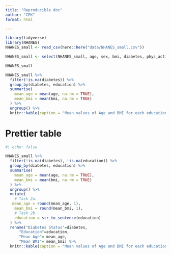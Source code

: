 ```yaml
---
title: "Reproducible doc"
author: "CEK"
format: html

---
```




```r
library(tidyverse)
library(NHANES)
NHANES_small <- read_csv(here::here("data/NHANES_small.csv"))
```


```r
NHANES_small <- select(NHANES_small, age, sex, bmi, diabetes, phys_active, bp_sys_ave, bp_dia_ave, education)

NHANES_small
```
```r
NHANES_small %>%
  filter(!is.na(diabetes)) %>%
  group_by(diabetes, education) %>%
  summarise(
    mean_age = mean(age, na.rm = TRUE),
    mean_bmi = mean(bmi, na.rm = TRUE)
  ) %>%
  ungroup() %>%
  knitr::kable(caption = "Mean values of Age and BMI for each education and diabetes status")
```

# Prettier table

```r
#| echo: false

NHANES_small %>%
  filter(!is.na(diabetes), !is.na(education)) %>%
  group_by(diabetes, education) %>%
  summarise(
    mean_age = mean(age, na.rm = TRUE),
    mean_bmi = mean(bmi, na.rm = TRUE)
  ) %>%
  ungroup() %>%
  mutate(
    # Task 2a.
   mean_age = round(mean_age, 1),
    mean_bmi = round(mean_bmi, 1),
    # Task 2b.
    education = str_to_sentence(education)
  ) %>% 
  rename("Diabetes Status"=diabetes,
      "Education"=education,
      "Mean Age"= mean_age,
      "Mean BMI"= mean_bmi) %>% 
  knitr::kable(caption = "Mean values of Age and BMI for each education and diabetes status.")


```

